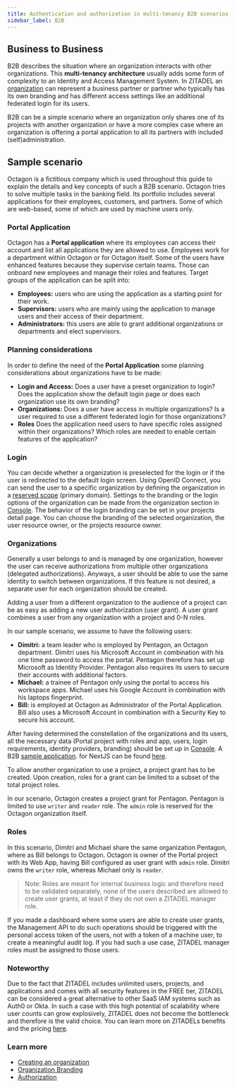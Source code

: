 ```yaml
---
title: Authentication and authorization in multi-tenancy B2B scenarios
sidebar_label: B2B
---
```



## Business to Business

B2B describes the situation where an organization interacts with other organizations.
This **multi-tenancy architecture** usually adds some form of complexity to an Identity and Access Management System.
In ZITADEL an [organization](/docs/concepts/structure/organizations) can represent a business partner or partner who typically has its own branding and has different access settings like an additional federated login for its users.

B2B can be a simple scenario where an organization only shares one of its projects with another organization or have a more complex case where an organization is offering a portal application to all its partners with included (self)administration.

<!-- This guide describes an application  -->

## Sample scenario

Octagon is a fictitious company which is used throughout this guide to explain the details and key concepts of such a B2B scenario.
Octagon tries to solve multiple tasks in the banking field. Its portfolio includes several applications for their employees, customers, and partners. Some of which are web-based, some of which are used by machine users only.

### Portal Application

Octagon has a **Portal application** where its employees can access their account and list all applications they are allowed to use.
Employees work for a department within Octagon or for Octagon itself.
Some of the users have enhanced features because they supervise certain teams. Those can onboard new employees and manage their roles and features.
Target groups of the application can be split into:

- **Employees:** users who are using the application as a starting point for their work.
- **Supervisors:** users who are mainly using the application to manage users and their access of their department.
- **Administrators:** this users are able to grant additional organizations or departments and elect supervisors.

### Planning considerations

In order to define the need of the **Portal Application** some planning considerations about organizations have to be made:

- **Login and Access:** Does a user have a preset organization to login? Does the application show the default login page or does each organization use its own branding?
- **Organizations:** Does a user have access in multiple organizations? Is a user required to use a different federated login for those organizations?
- **Roles** Does the application need users to have specific roles assigned within their organizations? Which roles are needed to enable certain features of the application?

### Login

You can decide whether a organization is preselected for the login or if the user is redirected to the default login screen. Using OpenID Connect, you can send the user to a specific organization by defining the organization in a [reserved scope](/docs/apis/openidoauth/scopes#reserved-scopes) (primary domain).
Settings to the branding or the login options of the organization can be made from the organization section in [Console](/docs/concepts/features/console).
The behavior of the login branding can be set in your projects detail page. You can choose the branding of the selected organization, the user resource owner, or the projects resource owner.

### Organizations

Generally a user belongs to and is managed by one organization, however the user can receive authorizations from multiple other organizations (delegated authorizations). Anyways, a user should be able to use the same identity to switch between organizations.
If this feature is not desired, a separate user for each organization should be created.

Adding a user from a different organization to the audience of a project can be as easy as adding a new user authorization (user grant). A user grant combines a user from any organization with a project and 0-N roles.

In our sample scenario, we assume to have the following users:

- **Dimitri:** a team leader who is employed by Pentagon, an Octagon department. Dimitri uses his Microsoft Account in combination with his one time password to access the portal. Pentagon therefore has set up Microsoft as Identity Provider. Pentagon also requires its users to secure their accounts with additional factors.
- **Michael:** a trainee of Pentagon only using the portal to access his workspace apps. Michael uses his Google Account in combination with his laptops fingerprint.
- **Bill:** is employed at Octagon as Administrator of the Portal Application. Bill also uses a Microsoft Account in combination with a Security Key to secure his account.

After having determined the constellation of the organizations and its users, all the necessary data (Portal project with roles and app, users, login requirements, identity providers, branding) should be set up in [Console](https://{your_domain}.zitadel.cloud/ui/console/org).
A B2B [sample application](https://github.com/zitadel/zitadel-nextjs-b2b). for NextJS can be found [here](../../examples/login/nextjs-b2b).

To allow another organization to use a project, a project grant has to be created. Upon creation, roles for a grant can be limited to a subset of the total project roles.

In our scenario, Octagon creates a project grant for Pentagon. Pentagon is limited to use `writer` and `reader` role. The `admin` role is reserved for the Octagon organization itself.

<B2B></B2B>

### Roles

In this scenario, Dimitri and Michael share the same organization Pentagon, where as Bill belongs to Octagon. Octagon is owner of the Portal project with its Web App, having Bill configured as user grant with `admin` role. Dimitri owns the `writer` role, whereas Michael only is `reader`.

> Note: Roles are meant for internal business logic and therefore need to be validated separately, none of the users described are allowed to create user grants, at least if they do not own a ZITADEL manager role.

If you made a dashboard where some users are able to create user grants, the Management API to do such operations should be triggered with the personal access token of the users, not with a token of a machine user, to create a meaningful audit log.
If you had such a use case, ZITADEL manager roles must be assigned to those users.

### Noteworthy

Due to the fact that ZITADEL includes unlimited users, projects, and applications and comes with all security features in the FREE tier, ZITADEL can be considered a great alternative to other SaaS IAM systems such as Auth0 or Okta.
In such a case with this high potential of scalability where user counts can grow explosively, ZITADEL does not become the bottleneck and therefore is the valid choice. You can learn more on ZITADELs benefits and the pricing [here](https://zitadel.com/pricing).

### Learn more

- [Creating an organization](../manage/console/organizations)
- [Organization Branding](../manage/customize/branding)
- [Authorization](../integrate/login/oidc/oauth-recommended-flows)
